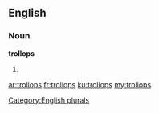 ==English==

===Noun===
'''trollops'''

# {{plural of|[[trollop]]}}

[[Category:English plurals]]

[[ar:trollops]]
[[fr:trollops]]
[[ku:trollops]]
[[my:trollops]]